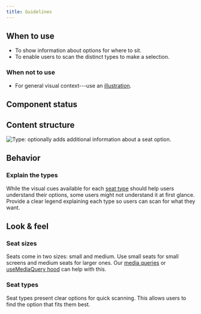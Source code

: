 ```yaml
---
title: Guidelines
---
```


<ReactExample name="Seat" />

## When to use

- To show information about options for where to sit.
- To enable users to scan the distinct types to make a selection.

### When not to use

- For general visual context---use an [illustration](/components/visuals/illustration/).

## Component status

<ComponentStatus component="Seat" />

## Content structure

![Type: optionally adds additional information about a seat option.](fileId:4QJZqvBvRrLu6t9mwObCkA;nodeId:331%3A0)

## Behavior

### Explain the types

While the visual cues available for each [seat type](#seat-types)
should help users understand their options,
some users might not understand it at first glance.
Provide a clear legend explaining each type so users can scan for what they want.

<ReactExample name="Seat legend" />

## Look & feel

### Seat sizes

Seats come in two sizes: small and medium.
Use small seats for small screens and medium seats for larger ones.
Our [media queries](/development/utilities/media-queries/)
or [useMediaQuery hood](/development/hooks/usemediaquery/)
can help with this.

<ReactExample name="Seat default" />

### Seat types

Seat types present clear options for quick scanning.
This allows users to find the option that fits them best.

<ReactExample name="Seat types" />

